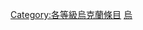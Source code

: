 {{empty category}}
{{Articles by Quality|topic=乌克兰|project=乌克兰|format=TOC}}
{{portal box|乌克兰}}
{{catmore1|[[WikiProject:乌克兰|WikiProject:乌克兰]]}}

[[Category:各等級烏克蘭條目|Category:各等級烏克蘭條目]]
[[Category:乙级條目|烏]]